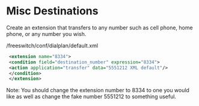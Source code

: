 
# Misc Destinations 

Create an extension that transfers to any number such as cell phone, home phone, or any number you wish.

/freeswitch/conf/dialplan/default.xml

```xml
 <extension name="8334">
 <condition field="destination_number" expression="8334">
 <action application="transfer" data="5551212 XML default"/>
 </condition>
 </extension>
```

Note: You should change the extension number to 8334 to one you would like as well as change the fake number 5551212 to something useful.


